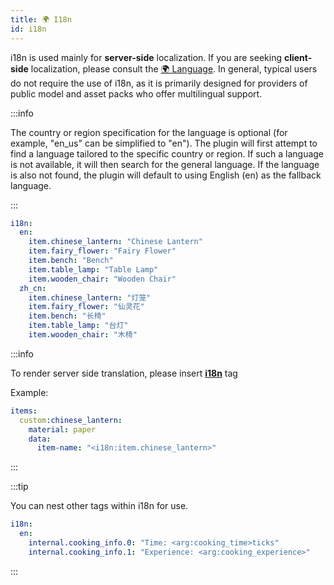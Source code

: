 ```yaml
---
title: 🌍 I18n
id: i18n
---
```


i18n is used mainly for **server-side** localization. If you are seeking **client-side** localization, please consult the [🌍 Language](lang.mdx). In general, typical users do not require the use of i18n, as it is primarily designed for providers of public model and asset packs who offer multilingual support.

:::info

The country or region specification for the language is optional (for example, "en\_us" can be simplified to "en"). The plugin will first attempt to find a language tailored to the specific country or region. If such a language is not available, it will then search for the general language. If the language is also not found, the plugin will default to using English (en) as the fallback language.

:::

```yaml
i18n:
  en:
    item.chinese_lantern: "Chinese Lantern"
    item.fairy_flower: "Fairy Flower"
    item.bench: "Bench"
    item.table_lamp: "Table Lamp"
    item.wooden_chair: "Wooden Chair"
  zh_cn:
    item.chinese_lantern: "灯笼"
    item.fairy_flower: "仙灵花"
    item.bench: "长椅"
    item.table_lamp: "台灯"
    item.wooden_chair: "木椅"
```

:::info

To render server side translation, please insert [**i18n**](../reference/text_format.mdx#i18n_id_) tag

Example:
```yml
items:
  custom:chinese_lantern:
    material: paper
    data:
      item-name: "<i18n:item.chinese_lantern>"
```
:::

:::tip

You can nest other tags within i18n for use.

```yaml
i18n:
  en:
    internal.cooking_info.0: "Time: <arg:cooking_time>ticks"
    internal.cooking_info.1: "Experience: <arg:cooking_experience>"
```

:::